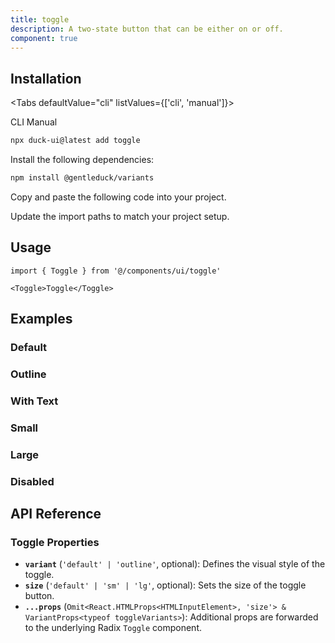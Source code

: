 ```yaml
---
title: toggle
description: A two-state button that can be either on or off.
component: true
---
```


<ComponentPreview
  name="toggle-1"
  description="A toggle component."
/>

## Installation

<Tabs defaultValue="cli" listValues={['cli', 'manual']}>

<TabsList>
  <TabsTrigger value="cli">CLI</TabsTrigger>
  <TabsTrigger value="manual">Manual</TabsTrigger>
</TabsList>
<TabsContent value="cli">

```bash
npx duck-ui@latest add toggle
```

</TabsContent>

<TabsContent value="manual">

<Steps>

<Step>Install the following dependencies:</Step>

```bash
npm install @gentleduck/variants
```

<Step>Copy and paste the following code into your project.</Step>

<ComponentSource name="toggle" />

<Step>Update the import paths to match your project setup.</Step>

</Steps>

</TabsContent>

</Tabs>

## Usage

```tsx
import { Toggle } from '@/components/ui/toggle'
```

```tsx
<Toggle>Toggle</Toggle>
```

## Examples

### Default

<ComponentPreview
  name="toggle-2"
  description="A toggle component."
/>

### Outline

<ComponentPreview
  name="toggle-3"
  description="A toggle component using the outline variant."
/>

### With Text

<ComponentPreview
  name="toggle-4"
  description="A toggle component with text."
/>

### Small

<ComponentPreview
  name="toggle-5"
  description="A small toggle component."
/>

### Large

<ComponentPreview
  name="toggle-6"
  description="A large toggle component."
/>

### Disabled

<ComponentPreview
  name="toggle-7"
  description="A disabled toggle component."
/>

## API Reference

### **Toggle Properties**

* **`variant`** (`'default' | 'outline'`, optional): Defines the visual style of the toggle.
* **`size`** (`'default' | 'sm' | 'lg'`, optional): Sets the size of the toggle button.
* **`...props`** (`Omit<React.HTMLProps<HTMLInputElement>, 'size'> & VariantProps<typeof toggleVariants>`): Additional props are forwarded to the underlying Radix `Toggle` component.
